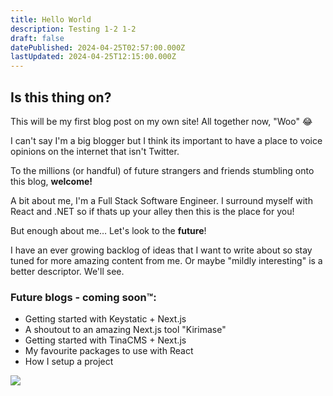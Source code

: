 ```yaml
---
title: Hello World
description: Testing 1-2 1-2
draft: false
datePublished: 2024-04-25T02:57:00.000Z
lastUpdated: 2024-04-25T12:15:00.000Z
---
```


## Is this thing on?

This will be my first blog post on my own site! All together now, "Woo" 😂 

I can't say I'm a big blogger but I think its important to have a place to voice opinions on the internet that isn't Twitter. 

To the millions (or handful) of future strangers and friends stumbling onto this blog, **welcome!** 

A bit about me, I'm a Full Stack Software Engineer. I surround myself with React and .NET so if thats up your alley then this is the place for you! 

But enough about me… Let's look to the **future**! 

I have an ever growing backlog of ideas that I want to write about so stay tuned for more amazing content from me. Or maybe "mildly interesting" is a better descriptor. We'll see.

### Future blogs - coming soon™️:

* Getting started with Keystatic + Next.js 
* A shoutout to an amazing Next.js tool "Kirimase" 
* Getting started with TinaCMS + Next.js
* My favourite packages to use with React
* How I setup a project 

![](/stay-classy.webp)
